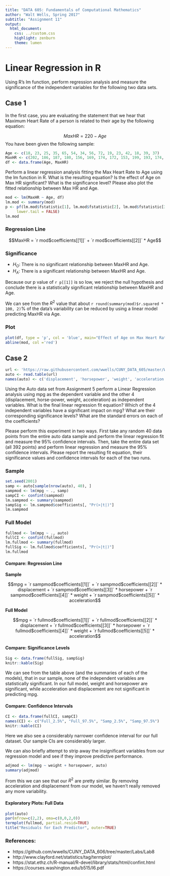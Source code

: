 ```yaml
---
title: "DATA 605: Fundamentals of Computational Mathematics"
author: "Walt Wells, Spring 2017"
subtitle: "Assignment 11"
output:
  html_document:
    css: ../custom.css
    highlight: zenburn
    theme: lumen
---
```

# Linear Regression in R

Using R's lm function, perform regression analysis and measure the significance of the independent variables for the following two data sets.

## Case 1 

In the first case, you are evaluating the statement that we hear that Maximum Heart Rate of a person is related to their age by the following equation:

$$MaxHR = 220 - Age$$
You have been given the following sample:

```r
Age <- c(18, 23, 25, 35, 65, 54, 34, 56, 72, 19, 23, 42, 18, 39, 37)
MaxHR <- c(202, 186, 187, 180, 156, 169, 174, 172, 153, 199, 193, 174, 198, 183, 178)
df <- data.frame(Age, MaxHR)
```

Perform a linear regression analysis fitting the Max Heart Rate to Age using the lm function in R. What is the resulting equation? Is the effect of Age on Max HR significant? What is the significance level? Please also plot the fitted relationship between Max HR and Age.

```r
mod <- lm(MaxHR ~ Age, df)
lm.mod <- summary(mod)
p <- pf(lm.mod$fstatistic[1], lm.mod$fstatistic[2], lm.mod$fstatistic[3],
     lower.tail = FALSE)
lm.mod
```

### Regression Line

$$MaxHR = `r mod$coefficients[[1]]` + `r mod$coefficients[[2]]` * Age$$

### Significance

* $H_O$: There is no significant relationship between MaxHR and Age.
* $H_A$: There is a significant relationship between MaxHR and Age.

Because our p value of `r p[[1]]` is so low, we reject the null hypothesis and conclude there is a statistically significant relationship between MaxHR and Age. 

We can see from the $R^{2}$ value that about `r round(summary(mod)$r.squared * 100, 2)`% of the data's variability can be reduced by using a linear model predicting MaxHR via Age.

### Plot

```r
plot(df, type = 'p', col = 'blue', main="Effect of Age on Max Heart Rate")
abline(mod, col ='red')
```

## Case 2

```r
url <- 'https://raw.githubusercontent.com/wwells/CUNY_DATA_605/master/Week05/auto-mpg.data'
auto <- read.table(url)
names(auto) <- c('displacement', 'horsepower', 'weight', 'acceleration', 'mpg')
```

Using the Auto data set from Assignment 5 perform a Linear Regression analysis using mpg as the dependent variable and the other 4 (displacement, horse-power, weight, acceleration) as independent variables. What is the final linear regression fit equation? Which of the 4 independent variables have a significant impact on mpg? What are their corresponding significance levels? What are the standard errors on each of the coefficients? 

Please perform this experiment in two ways. First take any random 40 data points from the entire auto data sample and perform the linear regression fit and measure the 95% confidence intervals. Then, take the entire data set (all 392 points) and perform linear regression and measure the 95% confidence intervals. Please report the resulting fit equation, their significance values and confidence intervals for each of the two runs.

### Sample

```r
set.seed(2001)
samp <- auto[sample(nrow(auto), 40), ]
sampmod <- lm(mpg ~ ., samp)
sampCI <- confint(sampmod)
lm.sampmod <- summary(sampmod)
sampSig <- lm.sampmod$coefficients[, "Pr(>|t|)"]
lm.sampmod
```

### Full Model

```r
fullmod <- lm(mpg ~ ., auto)
fullCI <- confint(fullmod)
lm.fullmod <- summary(fullmod)
fullSig <- lm.fullmod$coefficients[, "Pr(>|t|)"]
lm.fullmod
```

#### Compare: Regression Line

__Sample__

$$mpg = `r sampmod$coefficients[[1]]` + `r sampmod$coefficients[[2]]` * displacement + `r sampmod$coefficients[[3]]` * horsepower + `r sampmod$coefficients[[4]]` * weight + `r sampmod$coefficients[[5]]` * acceleration$$


__Full Model__

$$mpg = `r fullmod$coefficients[[1]]` + `r fullmod$coefficients[[2]]` * displacement + `r fullmod$coefficients[[3]]` * horsepower + `r fullmod$coefficients[[4]]` * weight + `r fullmod$coefficients[[5]]` * acceleration$$


#### Compare:  Significance Levels

```r
Sig <- data.frame(fullSig, sampSig)
knitr::kable(Sig)
```

We can see from the table above (and the summaries of each of the models), that in our sample, none of the independent variables are statistically significant.   In our full model, weight and horsepower are significant, while acceleration and displacement are not significant in predicting mpg. 

#### Compare:  Confidence Intervals

```r
CI <- data.frame(fullCI, sampCI)
names(CI) <- c("Full_2.5%", "Full_97.5%", "Samp_2.5%", "Samp_97.5%")
knitr::kable(CI)
```

Here we also see a considerably narrower confidence interval for our full dataset.   Our sample CIs are considerably larger.  

We can also briefly attempt to strip away the insignificant variables from our regression model and see if they improve predictive performance.

```r
adjmod <- lm(mpg ~ weight + horsepower, auto)
summary(adjmod)
```

From this we can see that our $R^{2}$ are pretty similar.   By removing acceleration and displacement from our model, we haven't really removed any more variability.

#### Exploratory Plots:  Full Data

```r
plot(auto)
par(mfrow=c(2,2), oma=c(0,0,2,0))
termplot(fullmod, partial.resid=TRUE)
title("Residuals for Each Predictor", outer=TRUE)
```

### References:

* https://github.com/wwells/CUNY_DATA_606/tree/master/Labs/Lab8
* http://www.clayford.net/statistics/tag/termplot/
* https://stat.ethz.ch/R-manual/R-devel/library/stats/html/confint.html
* https://courses.washington.edu/b515/l6.pdf


